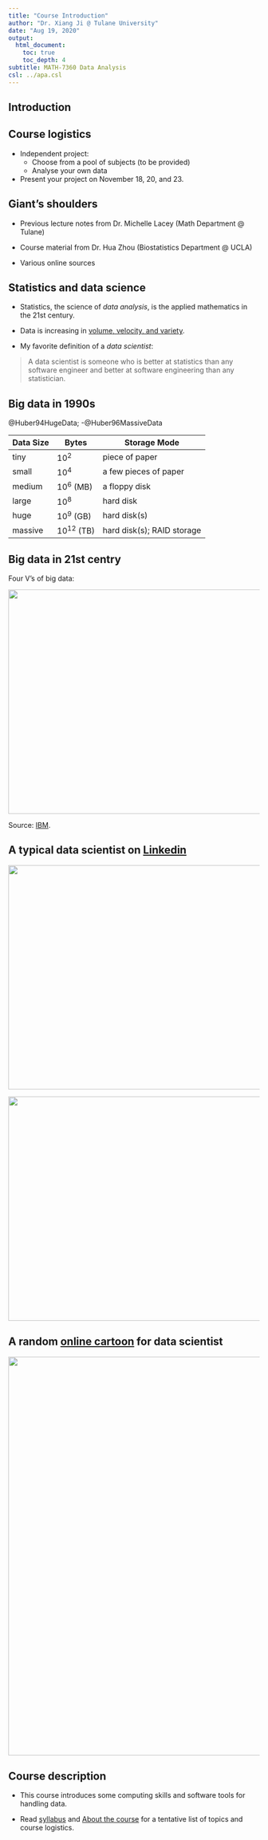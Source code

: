 ```yaml
---
title: "Course Introduction"
author: "Dr. Xiang Ji @ Tulane University"
date: "Aug 19, 2020"
output:
  html_document:
    toc: true
    toc_depth: 4  
subtitle: MATH-7360 Data Analysis
csl: ../apa.csl
---
```


## Introduction

## Course logistics

- Independent project:
  - Choose from a pool of subjects (to be provided)
  - Analyse your own data
- Present your project on November 18, 20, and 23.


## Giant's shoulders

- Previous lecture notes from Dr. Michelle Lacey (Math Department @ Tulane)

- Course material from Dr. Hua Zhou (Biostatistics Department @ UCLA)

- Various online sources

## Statistics and data science

- Statistics, the science of _data analysis_, is the applied mathematics in the 21st century.

- Data is increasing in [volume, velocity, and variety](http://www.forbes.com/sites/oreillymedia/2012/01/19/volume-velocity-variety-what-you-need-to-know-about-big-data/).

- My favorite definition of a _data scientist_:

> A data scientist is someone who is better at statistics than any software engineer and better at software engineering than any statistician.

## Big data in 1990s

@Huber94HugeData; -@Huber96MassiveData

| Data Size | Bytes          | Storage Mode               |
|-----------|----------------|----------------------------|
| tiny      | $10^2$         | piece of paper             |
| small     | $10^4$         | a few pieces of paper      |
| medium    | $10^6$ (MB)    | a floppy disk              |
| large     | $10^8$         | hard disk                  |
| huge      | $10^9$ (GB)    | hard disk(s)               |
| massive   | $10^{12}$ (TB) | hard disk(s); RAID storage |

## Big data in 21st centry

Four V's of big data:
<p align="center">
  <img src="./4-Vs-of-big-data.jpg" height="450" width="700">
</p>
Source: [IBM](http://www.ibmbigdatahub.com/infographic/four-vs-big-data).

## A typical data scientist on [Linkedin](http://linkedin.com)

<p align="center">
  <img src="./genetech.png" height="450" width="700">
</p>

<p align="center">
  <img src="./genetech_zoomed.png" height="450" width="700">
</p>

## A random [online cartoon](https://cheezburger.com/6619141/19-nerdy-tech-memes-thatll-debug-your-brain) for data scientist

<p align="center">
  <img src="./data_scientist_cartoon.jpg" height="800" width="700">
</p>


## Course description

- This course introduces some computing skills and software tools for handling data.

- Read [syllabus](https://tulane.instructure.com/courses/2220410/assignments/syllabus) and [About the course](https://tulane.instructure.com/courses/2220410/pages/about-the-course?module_item_id=30306029) for a tentative list of topics and course logistics.

<!-- ## References -->

